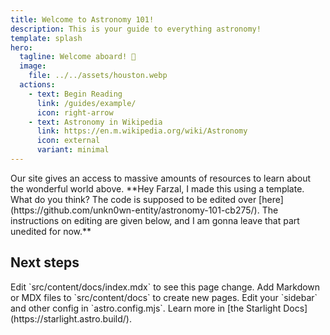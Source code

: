 ```yaml
---
title: Welcome to Astronomy 101!
description: This is your guide to everything astronomy!
template: splash
hero:
  tagline: Welcome aboard! 🚀
  image:
    file: ../../assets/houston.webp
  actions:
    - text: Begin Reading
      link: /guides/example/
      icon: right-arrow
    - text: Astronomy in Wikipedia
      link: https://en.m.wikipedia.org/wiki/Astronomy
      icon: external
      variant: minimal
---
```




<CardGrid stagger>
  <Card title="Explore the Universe" icon="open-book">
    Our site gives an access to massive amounts of resources to learn about the wonderful world above.
  </Card>

  <Card title="Hello, Farzal!" icon="pencil">
    **Hey Farzal, I made this using a template. What do you think? The code is supposed to be edited over [here](https://github.com/unkn0wn-entity/astronomy-101-cb275/). The instructions on editing are given below, and I am gonna leave that part unedited for now.**
  </Card>
</CardGrid>

## Next steps

<CardGrid stagger>
	<Card title="Update content" icon="pencil">
		Edit `src/content/docs/index.mdx` to see this page change.
	</Card>
	<Card title="Add new content" icon="add-document">
		Add Markdown or MDX files to `src/content/docs` to create new pages.
	</Card>
	<Card title="Configure your site" icon="setting">
		Edit your `sidebar` and other config in `astro.config.mjs`.
	</Card>
	<Card title="Read the docs" icon="open-book">
		Learn more in [the Starlight Docs](https://starlight.astro.build/).
	</Card>
</CardGrid>
